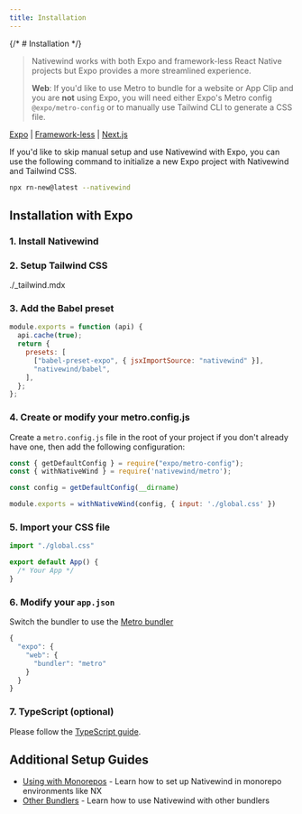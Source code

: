 ```yaml
---
title: Installation
---
```



{/* # Installation */}

> Nativewind works with both Expo and framework-less React Native projects but Expo provides a more streamlined experience.
> 
> **Web**: If you'd like to use Metro to bundle for a website or App Clip and you are **not** using Expo, you will need either Expo's Metro config `@expo/metro-config` or to manually use Tailwind CLI to generate a CSS file.

<a href="./installation/" className="underline underline-offset-8 text-fd-primary hover:opacity-100 p-4">Expo</a> 
| <a href="./installation/frameworkless" className="decoration-transparent hover:decoration-fd-foreground opacity-70 hover:opacity-100 underline-offset-8 rounded-lg p-4">Framework-less</a> 
| <a href="./installation/nextjs" className="decoration-transparent hover:decoration-fd-foreground opacity-70 hover:opacity-100 underline-offset-8 rounded-lg p-4">Next.js</a>

<Callout type="tip">
 If you'd like to skip manual setup and use Nativewind with Expo, you can use the following command to initialize a new Expo project with Nativewind and Tailwind CSS.

  ```bash
  npx rn-new@latest --nativewind
  ```
</Callout>

## Installation with Expo

### 1. Install Nativewind

<Install framework="expo" />

### 2. Setup Tailwind CSS

<include>./_tailwind.mdx</include>

### 3. Add the Babel preset

```js title="babel.config.js"
module.exports = function (api) {
  api.cache(true);
  return {
    presets: [
      ["babel-preset-expo", { jsxImportSource: "nativewind" }],
      "nativewind/babel",
    ],
  };
};
```

### 4. Create or modify your metro.config.js

Create a `metro.config.js` file in the root of your project if you don't already have one, then add the following configuration:

```js title="metro.config.js"
const { getDefaultConfig } = require("expo/metro-config");
const { withNativeWind } = require('nativewind/metro');

const config = getDefaultConfig(__dirname)

module.exports = withNativeWind(config, { input: './global.css' })
```

### 5. Import your CSS file

```js title="App.js"
import "./global.css"

export default App() {
  /* Your App */
}
```

### 6. Modify your `app.json`

Switch the bundler to use the [Metro bundler](https://docs.expo.dev/guides/customizing-metro/#web-support)

```js
{
  "expo": {
    "web": {
      "bundler": "metro"
    }
  }
}
```

### 7. TypeScript (optional)

Please follow the [TypeScript guide](./typescript).

## Additional Setup Guides

- [Using with Monorepos](./using-with-monorepos) - Learn how to set up Nativewind in monorepo environments like NX
- [Other Bundlers](./other-bundlers) - Learn how to use Nativewind with other bundlers